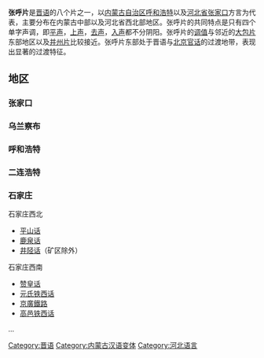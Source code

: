{{Unreferenced|time=2021-05-26T01:20:13+00:00}}
{{Infobox language
|name=張呼片
|states=[[中国|中国]]
|region=
|speakers=?
|familycolor=Sino-Tibetan
|fam1=[[汉藏语系|汉藏语系]]
|fam2=[[漢語族|漢語族]]
|fam3=[[晋語|晋語]]
|map=晉語分區圖2006版.png
|mapcaption=晉語張呼片在中國的分布位置（''黃色''）
|isoexception=dialect
|glotto=none
}}
'''张呼片'''是[[晋语|晋语]]的八个片之一，以[[内蒙古自治区|内蒙古自治区]][[呼和浩特|呼和浩特]]以及[[河北省|河北省]][[张家口|张家口]]方言为代表，主要分布在内蒙古中部以及河北省西北部地区。张呼片的共同特点是只有四个单字声调，即[[平声|平声]]，[[上声|上声]]，[[去声|去声]]，[[入声|入声]]都不分阴阳。张呼片的[[调值|调值]]与邻近的[[大包片|大包片]]东部地区以及[[并州片|并州片]]比较接近。张呼片东部处于晋语与[[北京官话|北京官话]]的过渡地带，表现出显著的过渡特征。

==地区==
===张家口===
===乌兰察布===
===呼和浩特===
===二连浩特===
===石家庄===
;石家庄西北
*[[平山话|平山话]]
*[[鹿泉话|鹿泉话]]
*[[井陉话|井陉话]]（矿区除外）
;石家庄西南
*[[赞皇话|赞皇话]]
*[[元氏铁西话|元氏铁西话]]
*[[京廣鐵路|京廣鐵路]]
*[[高邑铁西话|高邑铁西话]]
...
{{晉語}}
{{漢語}}
{{Lang-stub}}
[[Category:晋语|Category:晋语]]
[[Category:内蒙古汉语变体|Category:内蒙古汉语变体]]
[[Category:河北语言|Category:河北语言]]